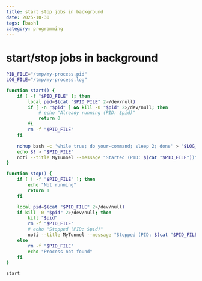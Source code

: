 ```yaml
---
title: start stop jobs in background
date: 2025-10-30
tags: [bash]
category: programming
---
```


# start/stop jobs in background

```bash
PID_FILE="/tmp/my-process.pid"
LOG_FILE="/tmp/my-process.log"

function start() {
    if [ -f "$PID_FILE" ]; then
        local pid=$(cat "$PID_FILE" 2>/dev/null)
        if [ -n "$pid" ] && kill -0 "$pid" 2>/dev/null; then
            # echo "Already running (PID: $pid)"
            return 0
        fi
        rm -f "$PID_FILE"
    fi

    nohup bash -c 'while true; do your-command; sleep 2; done' > "$LOG_FILE" 2>&1 &
    echo $! > "$PID_FILE"
    noti --title MyTunnel --message "Started (PID: $(cat "$PID_FILE"))"
}

function stop() {
    if [ ! -f "$PID_FILE" ]; then
        echo "Not running"
        return 1
    fi

    local pid=$(cat "$PID_FILE" 2>/dev/null)
    if kill -0 "$pid" 2>/dev/null; then
        kill "$pid"
        rm -f "$PID_FILE"
        # echo "Stopped (PID: $pid)"
        noti --title MyTunnel --message "Stopped (PID: $(cat "$PID_FILE"))"
    else
        rm -f "$PID_FILE"
        echo "Process not found"
    fi
}

start
```
